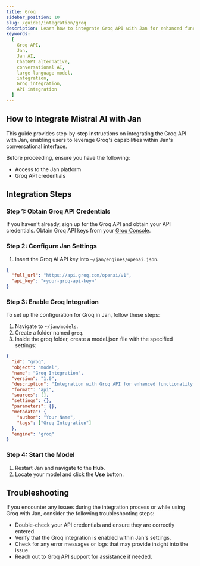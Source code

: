```yaml
---
title: Groq
sidebar_position: 10
slug: /guides/integration/groq
description: Learn how to integrate Groq API with Jan for enhanced functionality.
keywords:
  [
    Groq API,
    Jan,
    Jan AI,
    ChatGPT alternative,
    conversational AI,
    large language model,
    integration,
    Groq integration,
    API integration
  ]
---
```


## How to Integrate Mistral AI with Jan

This guide provides step-by-step instructions on integrating the Groq API with Jan, enabling users to leverage Groq's capabilities within Jan's conversational interface.

Before proceeding, ensure you have the following:
- Access to the Jan platform
- Groq API credentials

## Integration Steps

### Step 1: Obtain Groq API Credentials

If you haven't already, sign up for the Groq API and obtain your API credentials.
Obtain Groq API keys from your [Groq Console](https://console.groq.com/keys).

### Step 2: Configure Jan Settings

1. Insert the Groq AI API key into `~/jan/engines/openai.json`.

```json title="~/jan/engines/openai.json"
{
  "full_url": "https://api.groq.com/openai/v1",
  "api_key": "<your-groq-api-key>"
}
```

### Step 3: Enable Groq Integration

To set up the configuration for Groq in Jan, follow these steps:

1. Navigate to `~/jan/models`.
2. Create a folder named `groq`.
3. Inside the groq folder, create a model.json file with the specified settings:
```json title="~/jan/models/groq/model.json
{
  "id": "groq",
  "object": "model",
  "name": "Groq Integration",
  "version": "1.0",
  "description": "Integration with Groq API for enhanced functionality.",
  "format": "api",
  "sources": [],
  "settings": {},
  "parameters": {},
  "metadata": {
    "author": "Your Name",
    "tags": ["Groq Integration"]
  },
  "engine": "groq"
}
```

### Step 4: Start the Model

1. Restart Jan and navigate to the **Hub**. 
2. Locate your model and click the **Use** button.

## Troubleshooting

If you encounter any issues during the integration process or while using Groq with Jan, consider the following troubleshooting steps:

- Double-check your API credentials and ensure they are correctly entered.
- Verify that the Groq integration is enabled within Jan's settings.
- Check for any error messages or logs that may provide insight into the issue.
- Reach out to Groq API support for assistance if needed.